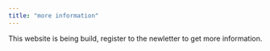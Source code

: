 ```yaml
---
title: "more information"
---
```


This website is being build, register to the newletter to get more information.
